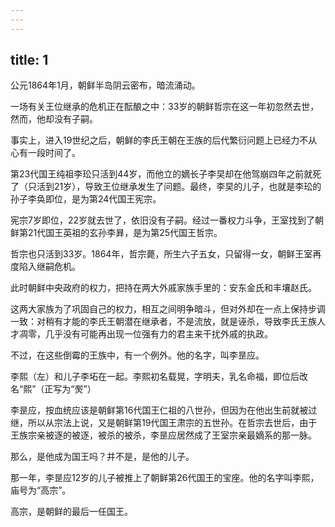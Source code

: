```yaml
---
---
---
```

title: 1
---



公元1864年1月，朝鲜半岛阴云密布，暗流涌动。

一场有关王位继承的危机正在酝酿之中：33岁的朝鲜哲宗在这一年初忽然去世，然而，他却没有子嗣。

事实上，进入19世纪之后，朝鲜的李氏王朝在王族的后代繁衍问题上已经力不从心有一段时间了。

第23代国王纯祖李玜只活到44岁，而他立的嫡长子李旲却在他驾崩四年之前就死了（只活到21岁），导致王位继承发生了问题。最终，李旲的儿子，也就是李玜的孙子李奂即位，是为第24代国王宪宗。

宪宗7岁即位，22岁就去世了，依旧没有子嗣。经过一番权力斗争，王室找到了朝鲜第21代国王英祖的玄孙李昪，是为第25代国王哲宗。

哲宗也只活到33岁。1864年，哲宗薨，所生六子五女，只留得一女，朝鲜王室再度陷入继嗣危机。

此时朝鲜中央政府的权力，把持在两大外戚家族手里的：安东金氏和丰壤赵氏。

这两大家族为了巩固自己的权力，相互之间明争暗斗，但对外却在一点上保持步调一致：对稍有才能的李氏王朝潜在继承者，不是流放，就是诬杀，导致李氏王族人才凋零，几乎没有可能再出现一位强有力的君主来干扰外戚的执政。

不过，在这些倒霉的王族中，有一个例外。他的名字，叫李昰应。

李熙（左）和儿子李坧在一起。李熙初名载晃，字明夫，乳名命福，即位后改名“熙”（正写为“㷩”）



李昰应，按血统应该是朝鲜第16代国王仁祖的八世孙，但因为在他出生前就被过继，所以从宗法上说，又是朝鲜第19代国王肃宗的五世孙。在哲宗去世后，由于王族宗亲被逐的被逐，被杀的被杀，李昰应居然成了王室宗亲最嫡系的那一脉。

那么，是他成为国王吗？并不是，是他的儿子。

那一年，李昰应12岁的儿子被推上了朝鲜第26代国王的宝座。他的名字叫李熙，庙号为“高宗”。

高宗，是朝鲜的最后一任国王。